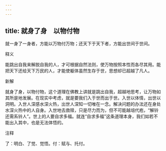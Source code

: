 ```yaml
---
---
---
```

title: 就身了身　以物付物
---



就一身了一身者，方能以万物付万物；还天下于天下者，方能出世间于世间。

释义

能跳出自我来解脱自我的人，才可根据自然法则，使万物按照本性而各尽其用。能把天下还给天下万民的人，才能使躯体虽然生存于世，思想却已超越了凡人。

新解

就身了身，以物付物，这个道理在佛教上讲就是跳出自我，超越地思考，让万物如其所是地发展。在现实中考虑，就是要我们入于世而出于世。入世以体情，出世以洞明。入世人深感水深火热，出世人深知一切唯在一念。解决问题的办法还在身处水深火热中的人自身。入世地去救赎，只是尽力而为，但不可能越俎代庖，“解铃还需系铃人”。世上的人要自求多福。就连“自求多福”这条道理本身，我们如若不能出入其中，也是无法体悟的。

注释

了：明白、了觉、觉悟。付：赋与、托付。